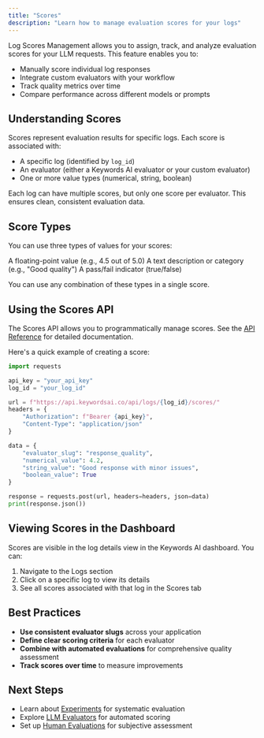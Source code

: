 ```yaml
---
title: "Scores"
description: "Learn how to manage evaluation scores for your logs"
---
```


Log Scores Management allows you to assign, track, and analyze evaluation scores for your LLM requests. This feature enables you to:

- Manually score individual log responses
- Integrate custom evaluators with your workflow
- Track quality metrics over time
- Compare performance across different models or prompts

## Understanding Scores

Scores represent evaluation results for specific logs. Each score is associated with:

- A specific log (identified by `log_id`)
- An evaluator (either a Keywords AI evaluator or your custom evaluator)
- One or more value types (numerical, string, boolean)

<Note>
Each log can have multiple scores, but only one score per evaluator. This ensures clean, consistent evaluation data.
</Note>

## Score Types

You can use three types of values for your scores:

<CardGroup cols={3}>
  <Card title="Numerical" icon="calculator">
    A floating-point value (e.g., 4.5 out of 5.0)
  </Card>
  <Card title="String" icon="font">
    A text description or category (e.g., "Good quality")
  </Card>
  <Card title="Boolean" icon="toggle-on">
    A pass/fail indicator (true/false)
  </Card>
</CardGroup>

You can use any combination of these types in a single score.

## Using the Scores API

The Scores API allows you to programmatically manage scores. See the [API Reference](/api-endpoints/evaluation/scores) for detailed documentation.

Here's a quick example of creating a score:

```python
import requests

api_key = "your_api_key"
log_id = "your_log_id"

url = f"https://api.keywordsai.co/api/logs/{log_id}/scores/"
headers = {
    "Authorization": f"Bearer {api_key}",
    "Content-Type": "application/json"
}

data = {
    "evaluator_slug": "response_quality",
    "numerical_value": 4.2,
    "string_value": "Good response with minor issues",
    "boolean_value": True
}

response = requests.post(url, headers=headers, json=data)
print(response.json())
```

## Viewing Scores in the Dashboard

Scores are visible in the log details view in the Keywords AI dashboard. You can:

1. Navigate to the Logs section
2. Click on a specific log to view its details
3. See all scores associated with that log in the Scores tab

## Best Practices

- **Use consistent evaluator slugs** across your application
- **Define clear scoring criteria** for each evaluator
- **Combine with automated evaluations** for comprehensive quality assessment
- **Track scores over time** to measure improvements

## Next Steps

- Learn about [Experiments](/documentation/products/evaluation/experiments/overview) for systematic evaluation
- Explore [LLM Evaluators](/documentation/products/evaluation/llm-evals/llm-evaluator) for automated scoring
- Set up [Human Evaluations](/documentation/products/evaluation/human-evals/human-evals-setup) for subjective assessment